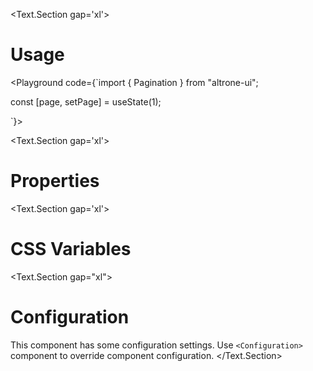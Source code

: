 
<BluePrint title="Pagination" description="This component is used to indicate current page location" />

<Text.Section gap='xl'>
  # Usage

  <Playground code={`import { Pagination } from "altrone-ui";

const [page, setPage] = useState(1);

<Pagination currentPage={page} setPage={setPage} totalPages={15} />
`}>
    <PaginationDemo />
  </Playground>
</Text.Section>

<Text.Section gap='xl'>
  # Properties

  <PropertiesTable title="Properties" data={PaginationProps} />
</Text.Section>

<Text.Section gap='xl'>
  # CSS Variables
  <CSSVariablesList data={PaginationCSSVariables} />
</Text.Section>

<Text.Section gap="xl">
  # Configuration
  This component has some configuration settings. Use `<Configuration>` component to override component configuration.
  <ConfigTable filter="pagination." />
</Text.Section>